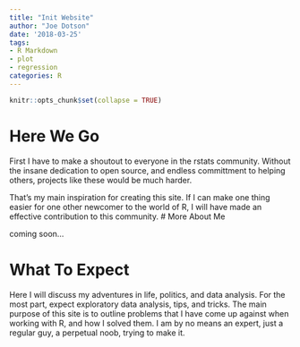 ```yaml
---
title: "Init Website"
author: "Joe Dotson"
date: '2018-03-25'
tags:
- R Markdown
- plot
- regression
categories: R
---
```


```r
knitr::opts_chunk$set(collapse = TRUE)
```

# Here We Go

First I have to make a shoutout to everyone in the rstats community. Without the insane dedication to open source, and endless committment to helping others, projects like these would be much harder.

That's my main inspiration for creating this site. If I can make one thing easier for one other newcomer to the world of R, I will have made an effective contribution to this community. 
<!--
This is an R Markdown document. Markdown is a simple formatting syntax for authoring HTML, PDF, and MS Word documents. For more details on using R Markdown see <http://rmarkdown.rstudio.com>.

You can embed an R code chunk like this:

```r
summary(cars)
fit <- lm(dist ~ speed, data = cars)
fit
```
-->
# More About Me

coming soon...


# What To Expect

Here I will discuss my adventures in life, politics, and data analysis. For the most part, expect exploratory data analysis, tips, and tricks. The main purpose of this site is to outline problems that I have come up against when working with R, and how I solved them. I am by no means an expert, just a regular guy, a perpetual noob, trying to make it. 

<!--
You can also embed plots. See Figure \@ref(fig:pie) for example:

```r
par(mar = c(0, 1, 0, 1))
pie(
  c(280, 60, 20),
  c('Sky', 'Sunny side of pyramid', 'Shady side of pyramid'),
  col = c('#0292D8', '#F7EA39', '#C4B632'),
  init.angle = -50, border = NA
)
```
-->